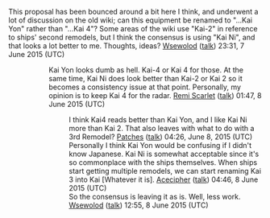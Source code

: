 This proposal has been bounced around a bit here I think, and underwent a lot of discussion on the old wiki; can this equipment be renamed to "...Kai Yon" rather than "...Kai 4"? Some areas of the wiki use "Kai-2" in reference to ships' second remodels, but I think the consensus is using "Kai Ni", and that looks a lot better to me. Thoughts, ideas? [[User:Wsewolod|Wsewolod]] ([[User talk:Wsewolod|talk]]) 23:31, 7 June 2015 (UTC)
::Kai Yon looks dumb as hell. Kai-4 or Kai 4 for those. At the same time, Kai Ni does look better than Kai-2 or Kai 2 so it becomes a consistency issue at that point. Personally, my opinion is to keep Kai 4 for the radar. [[User:Remi Scarlet|Remi Scarlet]] ([[User talk:Remi Scarlet|talk]]) 01:47, 8 June 2015 (UTC)
:::I think Kai4 reads better than Kai Yon, and I like Kai Ni more than Kai 2. That also leaves with what to do with a 3rd Remodel? [[User:Patches|Patches]] ([[User talk:Patches|talk]]) 04:26, June 8, 2015  (UTC)
:::Personally I think Kai Yon would be confusing if I didn't know Japanese. Kai Ni is somewhat acceptable since it's so commonplace with the ships themselves. When ships start getting multiple remodels, we can start renaming Kai 3 into Kai [Whatever it is]. [[User:Acecipher|Acecipher]] ([[User talk:Acecipher|talk]]) 04:46, 8 June 2015 (UTC)
:::So the consensus is leaving it as is. Well, less work. [[User:Wsewolod|Wsewolod]] ([[User talk:Wsewolod|talk]]) 12:55, 8 June 2015 (UTC)